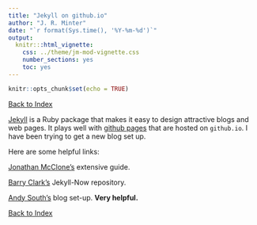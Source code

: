 ```yaml
---
title: "Jekyll on github.io"
author: "J. R. Minter"
date: "`r format(Sys.time(), '%Y-%m-%d')`"
output:
  knitr:::html_vignette:
    css: ../theme/jm-mod-vignette.css
    number_sections: yes
    toc: yes
---
```


```r
knitr::opts_chunk$set(echo = TRUE)
```

[Back to Index](../README.html)

[Jekyll](https://jekyllrb.com/) is a Ruby package that makes it easy to design attractive blogs and web pages. It plays well with [github pages](https://pages.github.com/) that are hosted on `github.io`. I have been trying to get a new blog set up. 

Here are some helpful links:

[Jonathan McClone's](http://jmcglone.com/guides/github-pages/) extensive guide.

[Barry Clark's](https://github.com/barryclark/jekyll-now) Jekyll-Now repository.

[Andy South's](https://andysouth.github.io/blog-setup/) blog set-up. **Very helpful.**




[Back to Index](../README.html)

